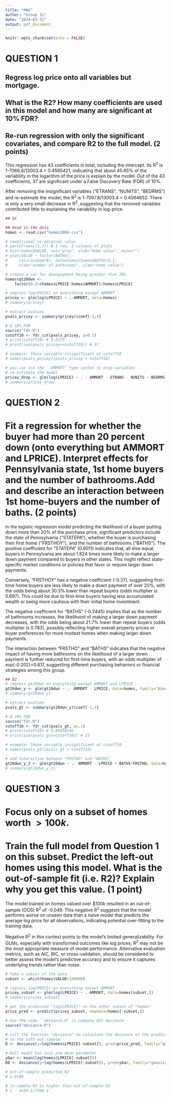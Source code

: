 ```yaml
---
title: "HW2"
author: "Group 11"
date: "2024-03-31"
output: pdf_document
---
```


```r
knitr::opts_chunk$set(echo = FALSE)
```

# QUESTION 1

## Regress log price onto all variables but mortgage.

## What is the R2? How many coefficients are used in this model and how many are significant at 10% FDR?

## Re-run regression with only the significant covariates, and compare R2 to the full model. (2 points)

This regression has 43 coefficients in total, including the intercept. Its R^2^ is 1-7066.8/13003.4 = 0.4565421, indicating that about 45.65% of the variability in the logarithm of the price is explain by the model. Out of the 43 coefficients, 37 are significant under a False Discovery Rate (FDR) of 10%.

After removing the insignificant variables ("ETRANS", "NUNITS", "BEDRMS") and re-estimate the model, the R^2^ is 1-7067.8/13003.4 = 0.4564652. There is only a very small decrease in R^2^, suggesting that the removed variables contributed little to explaining the variability in log-price.

```r
## Q1

## Read in the data
homes <- read.csv("homes2004.csv")

# conditional vs marginal value
# par(mfrow=c(1,2)) # 1 row, 2 columns of plots 
# hist(homes$VALUE, col="grey", xlab="home value", main="")
# plot(VALUE ~ factor(BATHS), 
#     col=rainbow(8), data=homes[homes$BATHS<8,],
#     xlab="number of bathrooms", ylab="home value")

# create a var for downpayment being greater than 20%
homes$gt20dwn <- 
	factor(0.2<(homes$LPRICE-homes$AMMORT)/homes$LPRICE)

# regress log(PRICE) on everything except AMMORT 
pricey <- glm(log(LPRICE) ~ .-AMMORT, data=homes)
# summary(pricey)

# extract pvalues
pvals_pricey <- summary(pricey)$coef[-1,4]

# @ 10% FDR
source("fdr.R")
cutoff10 <- fdr_cut(pvals_pricey, q=0.1)
# print(cutoff10) # 0.0379
# print(sum(pvals_pricey<=cutoff10)) # 37

# example: those variable insignificant at cutoff10
# names(pvals_pricey)[pvals_pricey > cutoff10]

# you can use the `-AMMORT' type syntax to drop variables
# re-estimate the model
pricey_drop <- glm(log(LPRICE) ~ . - AMMORT - ETRANS - NUNITS - BEDRMS, data=homes)
# summary(pricey_drop)
```

# QUESTION 2

# Fit a regression for whether the buyer had more than 20 percent down (onto everything but AMMORT and LPRICE). Interpret effects for Pennsylvania state, 1st home buyers and the number  of bathrooms.Add and describe an interaction between 1st home-buyers and the number of baths. (2 points)

In the logistic regression model predicting the likelihood of a buyer putting down more than 20% of the purchase price, significant predictors include the state of Pennsylvania ("STATEPA"), whether the buyer is purchasing their first home ("FRSTHOY"), and the number of bathrooms ("BATHS"). The positive coefficient for "STATEPA" (0.6011) indicates that, all else equal, buyers in Pennsylvania are about 1.824 times more likely to make a larger down payment compared to buyers in other states. This might reflect state-specific market conditions or policies that favor or require larger down payments.

Conversely, "FRSTHOY" has a negative coefficient (-0.37), suggesting first-time home buyers are less likely to make a down payment of over 20%, with the odds being about 30.3% lower than repeat buyers (odds multiplier is 0.697). This could be due to first-time buyers having less accumulated wealth or being more cautious with their initial home investment.

The negative coefficient for "BATHS" (-0.2445) implies that as the number of bathrooms increases, the likelihood of making a larger down payment decreases, with the odds being about 21.7% lower than repeat buyers (odds multiplier is 0.783), possibly reflecting higher overall property prices or buyer preferences for more modest homes when making larger down payments.

The interaction between "FRSTHO" and "BATHS" indicates that the negative impact of having more bathrooms on the likelihood of a larger down payment is further reduced for first-time buyers, with an odds multiplier of exp(-0.202)=0.817, suggesting different purchasing behaviors or financial strategies among this group.

```r
## Q2 
# regress gt20dwn on everything except AMMORT and LPRICE 
gt20dwn_y <- glm(gt20dwn ~ .- AMMORT - LPRICE, data=homes, family='binomial')
# summary(gt20dwn_y)

# extract pvalues
pvals_gt <- summary(gt20dwn_y)$coef[-1,4]

# @ 10% FDR
source("fdr.R")
cutoff10 <- fdr_cut(pvals_gt, q=.1)
# print(cutoff10) # 0.05038546
# print(sum(pvals_gt<=cutoff10)) # 23

# example: those variable insignificant at cutoff10
# names(pvals_gt)[pvals_gt > cutoff10]

# add interaction between "FRSTHO" and "BATHS"
gt20dwn_y_2 <- glm(gt20dwn ~ .- AMMORT - LPRICE + BATHS*FRSTHO, data=homes, family='binomial')
# summary(gt20dwn_y_2)
```

# QUESTION 3

# Focus only on a subset of homes worth $>100k$.

# Train the full model from Question 1 on this subset. Predict the left-out homes using this model. What is the out-of-sample fit (i.e. R2)? Explain why you get this value. (1 point)

The model trained on homes valued over $100k resulted in an out-of-sample (OOS) R^2^ of -0.049. This negative R^2^ suggests that the model performs worse on unseen data than a naive model that predicts the average log price for all observations, indicating potential over-fitting to the training data.

Negative R^2^ in this context points to the model's limited generalizability. For GLMs, especially with transformed outcomes like log prices, R^2^ may not be the most appropriate measure of model performance. Alternative evaluation metrics, such as AIC, BIC, or cross-validation, should be considered to better assess the model's predictive accuracy and to ensure it captures underlying trends rather than noise.

```r
# Take a subset of the data
subset <- which(homes$VALUE>100000)

# regress log(PRICE) on everything except AMMORT 
pricey_subset <- glm(log(LPRICE) ~ .-AMMORT, data=homes[subset,])
# summary(pricey_subset)

# get the predicted "log(LPRICE)" on the other subset of "homes"
price_pred <- predict(pricey_subset, newdata=homes[-subset,])

# Use the code ``deviance.R" to compute OOS deviance
source("deviance.R")

# call the function "deviance" to calculate the deviance of the predictions made
# on the left-out sample
D <- deviance(y=log(homes$LPRICE[-subset]), pred=price_pred, family="gaussian")

# Null model has just one mean parameter
ybar <- mean(log(homes$LPRICE[-subset]))
D0 <- deviance(y=log(homes$LPRICE[-subset]), pred=ybar, family="gaussian")

# out-of-sample predicted R2
# 1-D/D0

# in-sample R2 is higher than out-of-sample R2
# 1 - 4439.1/7300.4
```